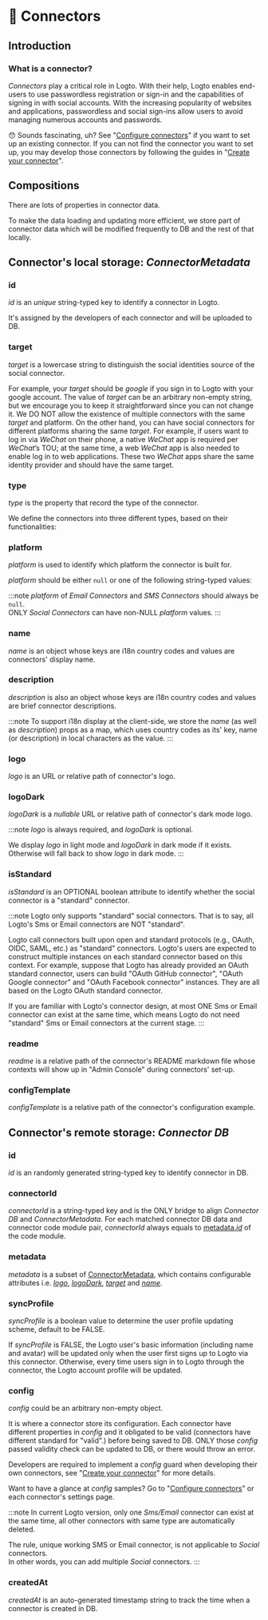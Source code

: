
# 🔌 Connectors

## Introduction

### What is a connector?

_Connectors_ play a critical role in Logto. With their help, Logto enables end-users to use passwordless registration or sign-in and the capabilities of signing in with social accounts. With the increasing popularity of websites and applications, passwordless and social sign-ins allow users to avoid managing numerous accounts and passwords.

:hushed: Sounds fascinating, uh? See "[Configure connectors](../../recipes/configure-connectors/README.md)" if you want to set up an existing connector. If you can not find the connector you want to set up, you may develop those connectors by following the guides in "[Create your connector](../../recipes/create-your-connector/README.md)".

## Compositions

There are lots of properties in connector data.

To make the data loading and updating more efficient, we store part of connector data which will be modified frequently to DB and the rest of that locally.

<ConnectorStorageIntro />

## Connector's local storage: _ConnectorMetadata_

### id

_id_ is an _unique_ string-typed key to identify a connector in Logto.

It's assigned by the developers of each connector and will be uploaded to DB.

### target

_target_ is a lowercase string to distinguish the social identities source of the social connector.

For example, your _target_ should be _google_ if you sign in to Logto with your google account. The value of _target_ can be an arbitrary non-empty string, but we encourage you to keep it straightforward since you can not change it. We DO NOT allow the existence of multiple connectors with the same _target_ and platform. On the other hand, you can have social connectors for different platforms sharing the same _target_. For example, if users want to log in via _WeChat_ on their phone, a native _WeChat_ app is required per _WeChat_’s TOU; at the same time, a web _WeChat_ app is also needed to enable log in to web applications. These two _WeChat_ apps share the same identity provider and should have the same target.

### type

_type_ is the property that record the type of the connector.

We define the connectors into three different types, based on their functionalities:

<ConnectorTypeIntro />

### platform

_platform_ is used to identify which platform the connector is built for.

_platform_ should be either `null` or one of the following string-typed values:

<ConnectorPlatformIntro />

:::note
_platform_ of _Email Connectors_ and _SMS Connectors_ should always be `null`.<br/>
ONLY _Social Connectors_ can have non-NULL _platform_ values.
:::

### name

_name_ is an object whose keys are i18n country codes and values are connectors' display name.

### description

_description_ is also an object whose keys are i18n country codes and values are brief connector descriptions.

:::note
To support i18n display at the client-side, we store the _name_ (as well as _description_) props as a map, which uses country codes as its' key, name (or description) in local characters as the value.
:::

### logo

_logo_ is an URL or relative path of connector's logo.

### logoDark

_logoDark_ is a _nullable_ URL or relative path of connector's dark mode logo.

:::note
_logo_ is always required, and _logoDark_ is optional.

We display _logo_ in light mode and _logoDark_ in dark mode if it exists. Otherwise will fall back to show _logo_ in dark mode.
:::

### isStandard

_isStandard_ is an OPTIONAL boolean attribute to identify whether the social connector is a "standard" connector.

:::note
Logto only supports "standard" social connectors. That is to say, all Logto's Sms or Email connectors are NOT "standard".

Logto call connectors built upon open and standard protocols (e.g., OAuth, OIDC, SAML, etc.) as "standard" connectors. Logto's users are expected to construct multiple instances on each standard connector based on this context. For example, suppose that Logto has already provided an OAuth standard connector, users can build "OAuth GitHub connector", "OAuth Google connector" and "OAuth Facebook connector" instances. They are all based on the Logto OAuth standard connector.

If you are familiar with Logto's connector design, at most ONE Sms or Email connector can exist at the same time, which means Logto do not need "standard" Sms or Email connectors at the current stage.
:::

### readme

_readme_ is a relative path of the connector's README markdown file whose contexts will show up in "Admin Console" during connectors' set-up.

### configTemplate

_configTemplate_ is a relative path of the connector's configuration example.

## Connector's remote storage: _Connector DB_

### id

_id_ is an randomly generated string-typed key to identify connector in DB.

### connectorId

_connectorId_ is a string-typed key and is the ONLY bridge to align _Connector DB_ and _ConnectorMetadata_. For each matched connector DB data and connector code module pair, _connectorId_ always equals to [metadata._id_](#id) of the code module.

### metadata

_metadata_ is a subset of [ConnectorMetadata](#connectors-local-storage-connectormetadata), which contains configurable attributes i.e. [_logo_](#logo), [_logoDark_](#logodark), [_target_](#target) and [_name_](#name).

### syncProfile

_syncProfile_ is a boolean value to determine the user profile updating scheme, default to be FALSE.

If _syncProfile_ is FALSE, the Logto user's basic information (including name and avatar) will be updated only when the user first signs up to Logto via this connector. Otherwise, every time users sign in to Logto through the connector, the Logto account profile will be updated.

### config

_config_ could be an arbitrary non-empty object.

It is where a connector store its configuration. Each connector have different properties in _config_ and it obligated to be valid (connectors have different standard for "valid".) before being saved to DB. ONLY those _config_ passed validity check can be updated to DB, or there would throw an error.

Developers are required to implement a _config_ guard when developing their own connectors, see "[Create your connector](../../recipes/create-your-connector/README.md)" for more details.

Want to have a glance at _config_ samples? Go to "[Configure connectors](../../recipes/configure-connectors/README.md)" or each connector's settings page.

:::note
In current Logto version, only one _Sms/Email_ connector can exist at the same time, all other connectors with same type are automatically deleted.

The rule, unique working SMS or Email connector, is not applicable to _Social_ connectors.<br/>
In other words, you can add multiple _Social_ connectors.
:::

### createdAt

_createdAt_ is an auto-generated timestamp string to track the time when a connector is created in DB.
